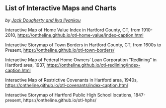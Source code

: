 ## List of Interactive Maps and Charts {-}
*by [Jack Dougherty and Ilya Ilyankou](index.html#authors-and-contributors)*

<!-- TODO - DECIDE on inserting small map images, perhaps in a table format, and possibly cross-ref links to the map in the context of the book -->

<!-- ref:1910-2010-otl-home-value -->
Interactive Map of Home Value Index in Hartford County, CT, from 1910-2010, <https://ontheline.github.io/otl-home-value/index-caption.html>

<!-- ref:1600s-otl-town-borders  -->
Interactive Storymap of Town Borders in Hartford County, CT, from 1600s to Present, <https://ontheline.github.io/otl-town-borders/>

<!-- ref:1937-otl-redlining -->
Interactive Map of Federal Home Owners' Loan Corporation "Redlining" in Hartford area, 1937, <https://ontheline.github.io/otl-redlining/index-caption.html>

<!-- ref:1940-otl-covenants -->
 Interactive Map of Restrictive Covenants in Hartford area, 1940s, <https://ontheline.github.io/otl-covenants/index-caption.html>

<!-- ref:1847-otl-hphs -->
Interactive Storymap of Hartford Public High School locations, 1847-present, https://ontheline.github.io/otl-hphs/
